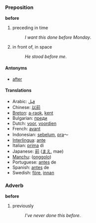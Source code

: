 === Preposition ===
'''before'''

#preceding in time
#:''I want this done before Monday''.
#in front of, in space
#:''He stood before me''.

====Antonyms====
*[[after]]

==== Translations ====
*Arabic: [[قبل]]
*Chinese: [[以前]]
*[[Breton]]: [[a-raok]], [[kent]]
*Bulgarian: [[преди]]
*Dutch: [[voor]], [[voordien]]
*French: [[avant]]
*Indonesian: [[belum|sebelum]], [[pra]]～
*[[Interlingua]]: [[ante]]
*Italian: [[prima]] di
*Japanese: [[前]] ([[まえ]], mae)
*[[Manchu]]: ([[onggolo]])
*Portuguese: [[antes]] de
*Spanish: [[antes]] de
*Swedish: [[före]], [[innan]]

===Adverb===
'''before'''

#previously
#:''I've never done this before''.